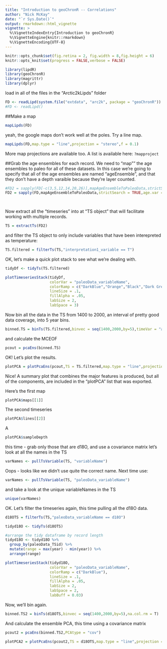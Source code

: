 ```yaml
---
title: "Introduction to geoChronR -- Correlations"
author: "Nick McKay"
date: "`r Sys.Date()`"
output: rmarkdown::html_vignette
vignette: >
  %\VignetteIndexEntry{Introduction to geoChronR}
  %\VignetteEngine{knitr::rmarkdown}
  %\VignetteEncoding{UTF-8}
---
```

  
```r
knitr::opts_chunk$set(fig.retina = 2, fig.width = 8,fig.height = 6) 
knitr::opts_knit$set(progress = FALSE,verbose = FALSE)

```


  
```r
library(lipdR)
library(geoChronR)
library(magrittr)
library(dplyr)
```
  
load in all of the files in the "Arctic2kLipds" folder

```r
FD <- readLipd(system.file("extdata", "arc2k", package = "geoChronR")) 
#FD <- readLipd() 
```

##Make a map
```r
mapLipds(FD)
```
yeah, the google maps don't work well at the poles. Try a line map.
```r
mapLipds(FD,map.type = "line",projection = "stereo",f = 0.1)

```

More map projections are available too. A list is available here:
`?mapproject`

##Grab the age ensembles for each record. 
We need to "map"" the age ensembles to paleo for all of these datasets. In this case we're going to specify that all of the age ensembles are named "ageEnsemble", and that they don't have a depth varaible because they're layer counted.
```r

#FD2 = sapply(FD[-c(3,5,12,14,20,26)],mapAgeEnsembleToPaleoData,strictSearch = TRUE,age.var = "ageEnsemble",depth.var = NULL )
FD2 = sapply(FD,mapAgeEnsembleToPaleoData,strictSearch = TRUE,age.var = "ageEnsemble",depth.var = NULL )

     
```

Now extract all the "timeseries" into at "TS object" that will facilitate working with multiple records.
```r
TS = extractTs(FD2)
```

and filter the TS object to only include variables that have been interepreted as temperature:
```r
TS.filtered = filterTs(TS,"interpretation1_variable == T")
```
OK, let's make a quick plot stack to see what we're dealing with.

```r
tidyDf <- tidyTs(TS.filtered)
```


```r
plotTimeseriesStack(tidyDf, 
                    colorVar = "paleoData_variableName", 
                    colorRamp = c("DarkBlue","Orange","Black","Dark Green"),
                    lineSize = .1, 
                    fillAlpha = .05,
                    labSize = 2,
                    labSpace = 3)
```




Now bin all the data in the TS from 1400 to 2000, an interval of pretty good data coverage, into 5 year bins. 
```r
binned.TS = binTs(TS.filtered,binvec = seq(1400,2000,by=5),timeVar = "ageEnsemble")
```


and calculate the MCEOF
```r
pcout = pcaEns(binned.TS)
```

OK! Let's plot the results. 

```r
plotPCA = plotPcaEns(pcout,TS = TS.filtered,map.type = "line",projection = "stereo",boundcirc = T,restrict.map.range = T,f=.1,legendPosition = c(0.5,.6),which.PCs = 1:2,which.leg = 2)
```

Nice! A summary plot that combines the major features is produced, but all of the components, are included in the "plotPCA" list that was exported. 

Here's the first map
```r
plotPCA$maps[[1]]
```

The second timeseries
```r
plotPCA$lines[[2]]
```

A 

```r
plotPCA$sampleDepth
```



this time - grab only those that are d18O, and use a covariance matrix
let's look at all the names in the TS
```r
varNames <- pullTsVariable(TS, "variableName")
```
Oops - looks like we didn't use quite the correct name. Next time use: 

```r
varNames <- pullTsVariable(TS, "paleoData_variableName")
```

and take a look at the unique variableNames in the TS

```r
unique(varNames)
```

OK. Let's filter the timeseries again, this time pulling all the d18O data.

```r
d18OTS = filterTs(TS,"paleoData_variableName == d18O")
```

```r
tidyd18O <- tidyTs(d18OTS)

```
```r
#arrange the tidy dataframe by record length
tidyd18O <- tidyd18O %>% 
  group_by(paleoData_TSid) %>% 
  mutate(range = max(year) - min(year)) %>% 
  arrange(range)

```


```r
plotTimeseriesStack(tidyd18O, 
                    colorVar = "paleoData_variableName", 
                    colorRamp = c("DarkBlue"),
                    lineSize = .1, 
                    fillAlpha = .05,
                    labSize = 2,
                    labSpace = 2,
                    labBuff = 0.03)
```

Now, we'll bin again.
```r
binned.TS2 = binTs(d18OTS,binvec = seq(1400,2000,by=5),na.col.rm = T)
```

And calculate the ensemble PCA, this time using a covariance matrix
```r
pcout2 = pcaEns(binned.TS2,PCAtype = "cov")
```


```r
plotPCA2 = plotPcaEns(pcout2,TS = d18OTS,map.type = "line",projection = "stereo",boundcirc = T,restrict.map.range = T,f=.2)
```



